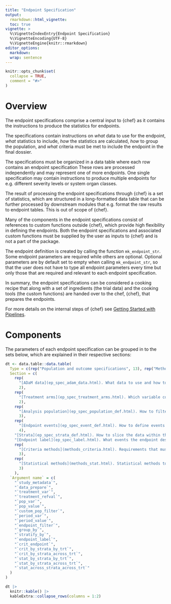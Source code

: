 ```yaml
---
title: "Endpoint Specification"
output:
  rmarkdown::html_vignette:
  toc: true
vignette: >
  %\VignetteIndexEntry{Endpoint Specification}
  %\VignetteEncoding{UTF-8}
  %\VignetteEngine{knitr::rmarkdown}
editor_options:
  markdown:
  wrap: sentence
---
```


```r
knitr::opts_chunk$set(
  collapse = TRUE,
  comment = "#>"
)
```

# Overview

The endpoint specifications comprise a central input to {chef} as it contains the instructions to produce the statistics for endpoints.

The specifications contain instructions on *what* data to use for the endpoint, *what* statistics to include, *how* the statistics are calculated, *how* to group the population, and *what* criteria must be met to include the endpoint in the final dossier.

The specifications must be organized in a data table where each row contains an endpoint specification
These rows are processed independently and may represent one of more endpoints.
One single specification may contain instructions to produce multiple endpoints for e.g. different severity levels or system organ classes.

The result of processing the endpoint specifications through {chef} is a set of statistics, which are structured in a long-formatted data table that can be further processed by downstream modules that e.g. format the raw results to endpoint tables. This is out of scope of {chef}.

Many of the components in the endpoint specifications consist of references to custom functions outside {chef}, which provide high flexibility in defining the endpoints.
Both the endpoint specifications and associated custom functions must be supplied by the user as inputs to {chef} and is not a part of the package.

The endpoint definition is created by calling the function `mk_endpoint_str`. Some endpoint parameters are required while others are optional. Optional parameters are by default set to empty when calling `mk_endpoint_str`, so that the user does not have to type all endpoint parameters every time but only those that are required and relevant to each endpoint specification.

In summary, the endpoint specifications can be considered a cooking recipe that along with a set of ingredients (the trial data) and the cooking tools (the custom functions) are handed over to the chef, {chef}, that prepares the endpoints.

For more details on the internal steps of {chef} see [Getting Started with Pipelines](targets_gettingstarted.html).

# Components

The parameters of each endpoint specification can be grouped in to the sets below, which are explained in their respective sections:
```r
dt <- data.table::data.table(
  Type = c(rep("Population and outcome specifications", 13), rep("Methods", 6)),
  Section = c(
    rep(
      "[ADaM data](ep_spec_adam_data.html). What data to use and how to consolidate it into a single data table for the endpoint that is used to calculate statistics.",
      2),
    rep(
      "[Treatment arms](ep_spec_treatment_arms.html). Which variable contains marking of the treatment arms and what is the reference/intervention treatment arm.",
      2),
    rep(
      "[Analysis population](ep_spec_population_def.html). How to filter the data to the analysis population for the endpoint.",
      3),
    rep(
      "[Endpoint events](ep_spec_event_def.html). How to define events for the endpoint.",
      4),
    "[Strata](ep_spec_strata_def.html). How to slice the data within the endpoint.",
    "[Endpoint label](ep_spec_label.html). What events the endpoint describes.",
    rep(
      "[Criteria methods](methods_criteria.html). Requirements that must be met to include different types of statistics in the endpoint results.",
      3),
    rep(
      "[Statistical methods](methods_stat.html). Statistical methods to apply in the endpoint.",
      3)
    ),
  `Argument name` = c(
    "`study_metadata`",
    "`data_prepare`",
    "`treatment_var`",
    "`treatment_refval`",
    "`pop_var`",
    "`pop_value`",
    "`custom_pop_filter`",
    "`period_var`",
    "`period_value`",
    "`endpoint_filter`",
    "`group_by`",
    "`stratify_by`",
    "`endpoint_label`",
    "`crit_endpoint`",
    "`crit_by_strata_by_trt`",
    "`crit_by_strata_across_trt`",
    "`stat_by_strata_by_trt`",
    "`stat_by_strata_across_trt`",
    "`stat_across_strata_across_trt`"
  )
)

dt |> 
  knitr::kable() |> 
  kableExtra::collapse_rows(columns = 1:2)

```


